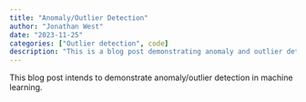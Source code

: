 ```yaml
---
title: "Anomaly/Outlier Detection"
author: "Jonathan West"
date: "2023-11-25"
categories: ["Outlier detection", code]
description: "This is a blog post demonstrating anomaly and outlier detection."
---
```


This blog post intends to demonstrate anomaly/outlier detection in machine learning.
